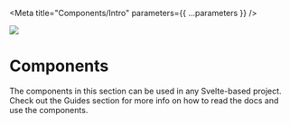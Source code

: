 
<Meta title="Components/Intro" parameters={{ ...parameters }} />

![](https://graphics.thomsonreuters.com/style-assets/images/logos/reuters-graphics-logo/svg/graphics-logo-color-dark.svg)

# Components

The components in this section can be used in any Svelte-based project. Check out the Guides section for more info on how to read the docs and use the components.
